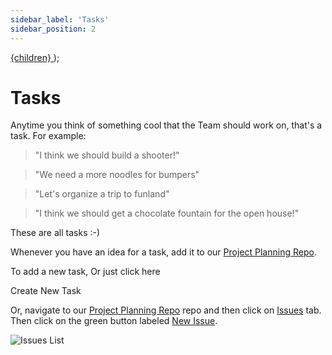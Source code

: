 ```yaml
---
sidebar_label: 'Tasks'
sidebar_position: 2
---
```


  <a
    href="https://github.com/Fahrenheit6882/Project-Planning/issues/new"
    class="button button--primary">
    {children}
  </a>
);

# Tasks

Anytime you think of something cool that the Team should work on, that's a task. For example: 

> "I think we should build a shooter!"

> "We need a more noodles for bumpers"

> "Let's organize a trip to funland"

> "I think we should get a chocolate fountain for the open house!"

These are all tasks :-) 

Whenever you have an idea for a task, add it to our [Project Planning Repo](https://github.com/Fahrenheit6882/Project-Planning). 

To add a new task, Or just click here

<MyButton>Create New Task</MyButton>
&nbsp;

Or, navigate to our [Project Planning Repo](https://github.com/Fahrenheit6882/Project-Planning) repo and then click on [Issues](https://github.com/Fahrenheit6882/Project-Planning/issues) tab. Then click on the green button labeled [New Issue](https://github.com/Fahrenheit6882/Project-Planning/issues/new). 

![Issues List](img/projects/issues.png)









